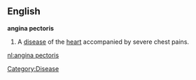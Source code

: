 ==English==

'''angina pectoris'''
# A [[disease]] of the [[heart]] accompanied by severe chest pains.

[[nl:angina pectoris]]
[[Category:Disease]]